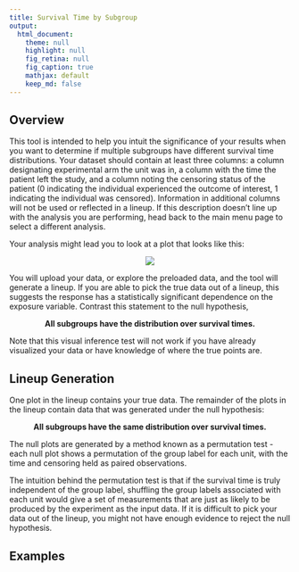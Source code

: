 ```yaml
---
title: Survival Time by Subgroup
output:
  html_document:
    theme: null
    highlight: null
    fig_retina: null
    fig_caption: true
    mathjax: default 
    keep_md: false
---
```



## Overview {#shinytab1}
This tool is intended to help you intuit the significance of your results when you want to determine if multiple subgroups have different survival time distributions. Your dataset should contain at least three columns: a column designating experimental arm the unit was in, a column with the time the patient left the study, and a column noting the censoring status of the patient (0 indicating the individual experienced the outcome of interest, 1 indicating the individual was censored). Information in additional columns will not be used or reflected in a lineup. If this description doesn’t line up with the analysis you are performing, head back to the main menu page to select a different analysis.

Your analysis might lead you to look at a plot that looks like this:

<center>
![](sample_figure.png)
</center>

You will upload your data, or explore the preloaded data, and the tool will generate a lineup. If you are able to pick the true data out of a lineup, this suggests the response has a statistically significant dependence on the exposure variable. Contrast this statement to the null hypothesis, 

<center>
**All subgroups have the distribution over survival times.**
</center>

Note that this visual inference test will not work if you have already visualized your data or have knowledge of where the true points are. 


## Lineup Generation {#shinytab2}
One plot in the lineup contains your true data. The remainder of the plots in the lineup contain data that was generated under the null hypothesis:

<center>
**All subgroups have the same distribution over survival times.**
</center>

The null plots are generated by a method known as a permutation test - each null plot shows a permutation of the group label for each unit, with the time and censoring held as paired observations.

The intuition behind the permutation test is that if the survival time is truly independent of the group label, shuffling the group labels associated with each unit would give a set of measurements that are just as likely to be produced by the experiment as the input data. If it is difficult to pick your data out of the lineup, you might not have enough evidence to reject the null hypothesis.

## Examples {#shinytab3}